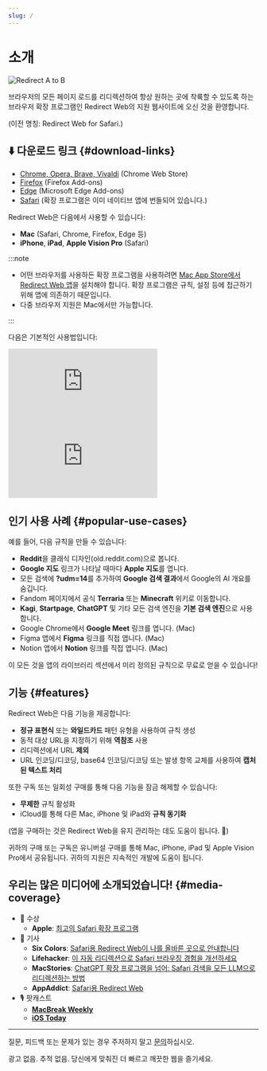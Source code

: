 ```yaml
---
slug: /
---
```



# 소개

<div style={{display: "flex", flexDirection: "column", alignItems: "flex-start", marginBottom: "25px"}}>
  <img src={useBaseUrl("img/redirect-a-to-b.png")} style={{display: "block", minWidth: "360px", maxWidth: "500px", width: "100%", height: "auto", marginBottom: "25px"}} alt="Redirect A to B" />
  <ExtensionStoreLinks />
</div>

브라우저의 모든 페이지 로드를 리디렉션하여 항상 원하는 곳에 착륙할 수 있도록 하는 브라우저 확장 프로그램인 Redirect Web의 지원 웹사이트에 오신 것을 환영합니다.

(이전 명칭: Redirect Web for Safari.)

## ⬇️ 다운로드 링크 {#download-links}

- [Chrome, Opera, Brave, Vivaldi](https://chromewebstore.google.com/detail/ffglckbhfbfmdkefdmjbhpnffkcmlhdh) (Chrome Web Store)
- [Firefox](https://addons.mozilla.org/firefox/addon/redirect-web/) (Firefox Add-ons)
- [Edge](https://microsoftedge.microsoft.com/addons/detail/hmfkakfdccgdpgemaicfgngnmflefpga) (Microsoft Edge Add-ons)
- [Safari](https://apps.apple.com/app/id1571283503) (확장 프로그램은 이미 네이티브 앱에 번들되어 있습니다.)

Redirect Web은 다음에서 사용할 수 있습니다:

- **Mac** (Safari, Chrome, Firefox, Edge 등)
- **iPhone**, **iPad**, **Apple Vision Pro** (Safari)

:::note

- 어떤 브라우저를 사용하든 확장 프로그램을 사용하려면 [Mac App Store에서 Redirect Web 앱](https://apps.apple.com/app/id1571283503)을 설치해야 합니다. 확장 프로그램은 규칙, 설정 등에 접근하기 위해 앱에 의존하기 때문입니다.
- 다중 브라우저 지원은 Mac에서만 가능합니다.

:::

다음은 기본적인 사용법입니다:

<iframe style={{width:"100%", aspectRatio:"9/16", height:"auto", maxHeight:"60vh", maxWidth:"35vh"}} src="https://www.youtube.com/embed/NaQ5X-v-qJU" title="iOS Demo Video (YouTube)" frameborder="0" allow="accelerometer; autoplay; clipboard-write; encrypted-media; gyroscope; picture-in-picture; web-share" allowfullscreen></iframe>

<iframe style={{width:"100%", aspectRatio:"17/9", height:"auto", maxHeight:"100vh"}} src="https://www.youtube.com/embed/5eU89Gu73SQ" title="macOS Demo Video (YouTube)" frameborder="0" allow="accelerometer; autoplay; clipboard-write; encrypted-media; gyroscope; picture-in-picture; web-share" allowfullscreen></iframe>

## 인기 사용 사례 {#popular-use-cases}

예를 들어, 다음 규칙을 만들 수 있습니다:

- **Reddit**을 클래식 디자인(old.reddit.com)으로 봅니다.
- **Google 지도** 링크가 나타날 때마다 **Apple 지도**를 엽니다.
- 모든 검색에 **?udm=14**를 추가하여 **Google 검색 결과**에서 Google의 AI 개요를 숨깁니다.
- Fandom 페이지에서 공식 **Terraria** 또는 **Minecraft** 위키로 이동합니다.
- **Kagi**, **Startpage**, **ChatGPT** 및 기타 모든 검색 엔진을 **기본 검색 엔진**으로 사용합니다.
- Google Chrome에서 **Google Meet** 링크를 엽니다. (Mac)
- Figma 앱에서 **Figma** 링크를 직접 엽니다. (Mac)
- Notion 앱에서 **Notion** 링크를 직접 엽니다. (Mac)

이 모든 것을 앱의 라이브러리 섹션에서 미리 정의된 규칙으로 무료로 얻을 수 있습니다!

## 기능 {#features}

Redirect Web은 다음 기능을 제공합니다:

- **정규 표현식** 또는 **와일드카드** 패턴 유형을 사용하여 규칙 생성
- 동적 대상 URL을 지정하기 위해 **역참조** 사용
- 리디렉션에서 URL **제외**
- URL 인코딩/디코딩, base64 인코딩/디코딩 또는 발생 항목 교체를 사용하여 **캡처된 텍스트 처리**

또한 구독 또는 일회성 구매를 통해 다음 기능을 잠금 해제할 수 있습니다:

- **무제한** 규칙 활성화
- iCloud를 통해 다른 Mac, iPhone 및 iPad와 **규칙 동기화**

(앱을 구매하는 것은 Redirect Web을 유지 관리하는 데도 도움이 됩니다. 🙏)

귀하의 구매 또는 구독은 유니버설 구매를 통해 Mac, iPhone, iPad 및 Apple Vision Pro에서 공유됩니다. 귀하의 지원은 지속적인 개발에 도움이 됩니다.

## 우리는 많은 미디어에 소개되었습니다! {#media-coverage}

* 🏅 수상
    * **Apple**: [최고의 Safari 확장 프로그램](https://apps.apple.com/us/story/id1377753262)
* 📰 기사
    * **Six Colors**: [Safari용 Redirect Web이 나를 올바른 곳으로 안내합니다](https://sixcolors.com/post/2022/11/redirect-web-for-safari-takes-me-to-the-right-places/)
    * **Lifehacker**: [이 자동 리디렉션으로 Safari 브라우징 경험을 개선하세요](https://lifehacker.com/improve-your-safari-browsing-experience-with-these-auto-1849812013)
    * **MacStories**: [ChatGPT 확장 프로그램을 넘어: Safari 검색을 모든 LLM으로 리디렉션하는 방법](https://www.macstories.net/tutorials/beyond-chatgpts-extension-how-to-redirect-safari-searches-to-any-llm/)
    * **AppAddict**: [Safari용 Redirect Web](https://appaddict.app/post/redirect-web-for-safari)
* 🎙️ 팟캐스트
    * [**MacBreak Weekly**](https://youtu.be/I251K3L2s88?t=7427)
    * [**iOS Today**](https://youtu.be/cWkwH84b6M4?t=636)

---

질문, 피드백 또는 문제가 있는 경우 주저하지 말고 [문의](contact-us)하십시오.

광고 없음. 추적 없음. 당신에게 맞춰진 더 빠르고 깨끗한 웹을 즐기세요.